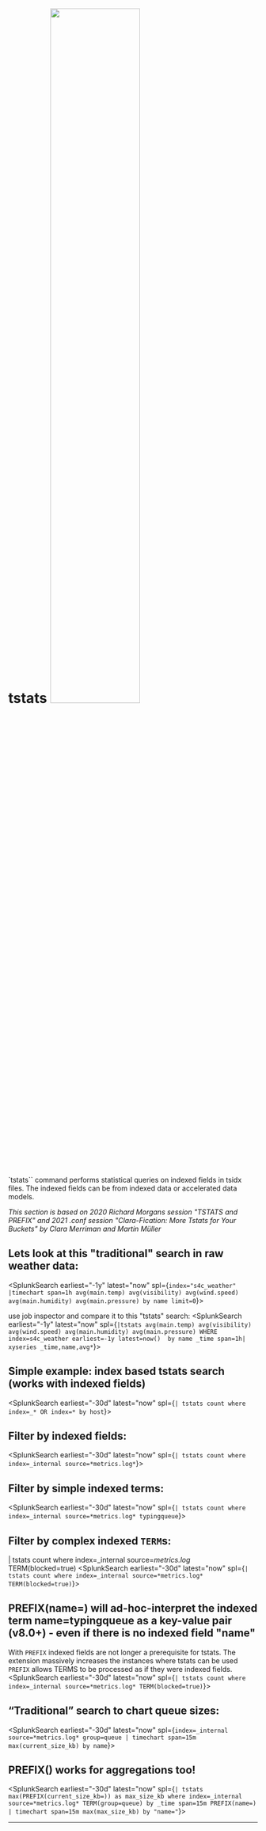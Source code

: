 

# tstats  <img src="/static/app/splunk4champions2/images/fast_search.jpg" width="60%" />

`tstats`` command  performs statistical queries on indexed fields in tsidx files. 
The indexed fields can be from indexed data or accelerated data models.

*This section is based on 2020 Richard Morgans session "TSTATS and PREFIX" and 2021 .conf session "Clara-Fication: More Tstats for Your Buckets" by Clara Merriman and Martin Müller*

## Lets look at this "traditional" search in raw weather data: 
<SplunkSearch earliest="-1y" latest="now" spl={`index="s4c_weather" |timechart span=1h avg(main.temp) avg(visibility) avg(wind.speed) avg(main.humidity) avg(main.pressure) by name limit=0`}></SplunkSearch>

use job inspector and compare it to this "tstats" search: 
<SplunkSearch earliest="-1y" latest="now" spl={`|tstats avg(main.temp) avg(visibility) avg(wind.speed) avg(main.humidity) avg(main.pressure) WHERE index=s4c_weather earliest=-1y latest=now()  by name _time span=1h| xyseries _time,name,avg*`}></SplunkSearch>


## Simple example: index based tstats search (works with indexed fields)
<SplunkSearch earliest="-30d" latest="now" spl={`| tstats count where index=_* OR index=* by host`}>
</SplunkSearch>

## Filter by indexed fields: 
<SplunkSearch earliest="-30d" latest="now" spl={`| tstats count where index=_internal source=*metrics.log*`}>
</SplunkSearch>

## Filter by simple indexed terms: 
<SplunkSearch earliest="-30d" latest="now" spl={`| tstats count where index=_internal source=*metrics.log* typingqueue`}>
</SplunkSearch>

## Filter by complex indexed `TERM`s: 
| tstats count where index=_internal source=*metrics.log* TERM(blocked=true)
<SplunkSearch earliest="-30d" latest="now" spl={`| tstats count where index=_internal source=*metrics.log* TERM(blocked=true)`}>
</SplunkSearch>

## PREFIX(name=) will ad-hoc-interpret the indexed term name=typingqueue as a key-value pair (v8.0+) - even if there is no indexed field "name"
With `PREFIX` indexed fields are not longer a prerequisite for tstats. The extension massively increases the instances where tstats can be used
`PREFIX` allows TERMS to be processed as if they were indexed fields.
<SplunkSearch earliest="-30d" latest="now" spl={`| tstats count where index=_internal source=*metrics.log* TERM(blocked=true)`}>
</SplunkSearch>

## “Traditional” search to chart queue sizes:
<SplunkSearch earliest="-30d" latest="now" spl={`index=_internal source=*metrics.log* group=queue | timechart span=15m max(current_size_kb) by name`}>
</SplunkSearch>

## PREFIX() works for aggregations too!
<SplunkSearch earliest="-30d" latest="now" spl={`| tstats max(PREFIX(current_size_kb=)) as max_size_kb where index=_internal source=*metrics.log* TERM(group=queue) by _time span=15m PREFIX(name=) | timechart span=15m max(max_size_kb) by "name="`}>
</SplunkSearch>
____